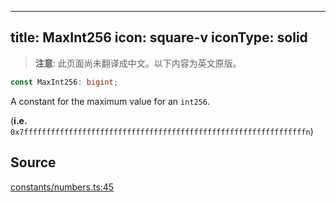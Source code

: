 <!-- AUTO-GENERATED-CONTENT:START (ENGLISH-COPY) -->
---
title: MaxInt256
icon: square-v
iconType: solid
---

> **注意**: 此页面尚未翻译成中文。以下内容为英文原版。

```ts
const MaxInt256: bigint;
```

A constant for the maximum value for an `int256`.

(**i.e.** `0x7fffffffffffffffffffffffffffffffffffffffffffffffffffffffffffffffn`)

## Source

[constants/numbers.ts:45](https://github.com/dominant-strategies/quais.js/blob/c1c12d43f9d34c6baad2b0542bd6d0acd6fefcbf/src/constants/numbers.ts#L45)
